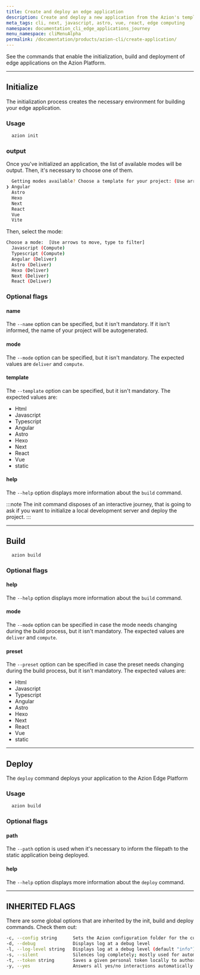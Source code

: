 ```yaml
---
title: Create and deploy an edge application
description: Create and deploy a new application from the Azion's templates.
meta_tags: cli, next, javascript, astro, vue, react, edge computing
namespace: documentation_cli_edge_applications_journey
menu_namespace: cliMenuAlpha
permalink: /documentation/products/azion-cli/create-application/
---
```


See the commands that enable the initialization, build and deployment of edge applications on the Azion Platform.

---

## Initialize

The initialization process creates the necessary environment for building your edge application.

### Usage

```sh
  azion init
```

### output 

Once you've initialized an application, the list of available modes will be output. Then, it's necessary to choose one of them.

```sh 
  Getting modes available? Choose a template for your project: (Use arrow keys)
❯ Angular 
  Astro 
  Hexo 
  Next 
  React 
  Vue 
  Vite 
```

Then, select the mode: 

```sh
Choose a mode:  [Use arrows to move, type to filter]
  Javascript (Compute)
  Typescript (Compute)
  Angular (Deliver)
  Astro (Deliver)
  Hexo (Deliver)
  Next (Deliver)
  React (Deliver) 
```

### Optional flags

#### name

The `--name` option can be specified, but it isn't mandatory. If it isn't informed, the name of your project will be autogenerated.

#### mode

The `--mode` option can be specified, but it isn't mandatory. The expected values are `deliver` and `compute`.


#### template

The `--template` option can be specified, but it isn't mandatory. The expected values are:

- Html
- Javascript
- Typescript
- Angular
- Astro
- Hexo
- Next 
- React
- Vue
- static

#### help

The `--help` option displays more information about the `build` command.

:::note 
The init command disposes of an interactive journey, that is going to ask if you want to initialize a local development server and deploy the project.
:::

---

## Build

```bash
  azion build
```

### Optional flags

#### help

The `--help` option displays more information about the `build` command.

#### mode

The `--mode` option can be specified in case the mode needs changing during the build process, but it isn't mandatory. The expected values are `deliver` and `compute`.

#### preset

The `--preset` option can be specified in case the preset needs changing during the build process, but it isn't mandatory. The expected values are:

- Html
- Javascript
- Typescript
- Angular
- Astro
- Hexo
- Next 
- React
- Vue
- static

 
---

## Deploy 

The `deploy` command deploys your application to the Azion Edge Platform

### Usage

```bash
  azion build
```

### Optional flags

#### path 

The `--path` option is used when it's necessary to inform the filepath to the static application being deployed.

#### help

The `--help` option displays more information about the `deploy` command.

---

## INHERITED FLAGS

There are some global options that are inherited by the init, build and deploy commands. Check them out:

```sh
-c, --config string      Sets the Azion configuration folder for the current command only, without changing persistent settings.
-d, --debug              Displays log at a debug level
-l, --log-level string   Displays log at a debug level (default "info")
-s, --silent             Silences log completely; mostly used for automation purposes
-t, --token string       Saves a given personal token locally to authorize CLI commands
-y, --yes                Answers all yes/no interactions automatically with yes
``` 